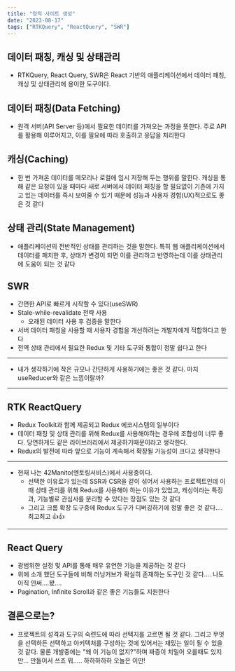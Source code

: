 ```yaml
---
title: "정적 사이트 생성"
date: "2023-08-17"
tags: ["RTKQuery", "ReactQuery", "SWR"]
---
```


## 데이터 패칭, 캐싱 및 상태관리

- RTKQuery, React Query, SWR은 React 기반의 애플리케이션에서 데이터 패칭, 캐싱 및 상태관리에 용이한 도구이다.

## 데이터 패칭(Data Fetching)

- 원격 서버(API Server 등)에서 필요한 데이터를 가져오는 과정을 뜻한다. 주로 API를 활용해 이루어지고, 이를 필요에 따라 호출하고 응답을 처리한다

## 캐싱(Caching)

- 한 번 가져온 데이터를 메모리나 로컬에 임시 저장해 두는 행위를 말한다. 캐싱을 통해 같은 요청이 있을 때마다 새로 서버에서 데이터 패칭을 할 필요없이 기존에 가지고 있는 데이터를 즉시 보여줄 수 있기 때문에 성능과 사용자 경험(UX)적으로도 좋은 것 같다

## 상태 관리(State Management)

- 애플리케이션의 전반적인 상태를 관리하는 것을 말한다. 특히 웹 애플리케이션에서 데이터를 패치한 후, 상태가 변경이 되면 이를 관리하고 반영하는데 이를 상태관리에 도움이 되는 것 같다

## SWR

- 간편한 API로 빠르게 시작할 수 있다(useSWR)
- Stale-while-revalidate 전략 사용
  - 오래된 데이터 사용 후 검증을 말한다
- 서버 데이터 패칭을 사용할 때 사용자 경험을 개선하려는 개발자에게 적합하다고 한다
- 전역 상태 관리에서 필요한 Redux 및 기타 도구와 통합이 정말 쉽다고 한다

---

- 내가 생각하기에 작은 규모나 간단하게 사용하기에는 좋은 것 같다. 마치 useReducer와 같은 느낌이랄까?

---

## RTK ReactQuery

- Redux Toolkit과 함께 제공되고 Redux 에코시스템의 일부이다
- 데이터 패칭 및 상태 관리를 위해 Redux를 사용해야하는 경우에 조합성이 너무 좋다. 당연하게도 같은 라이브러리에서 제공하기때문이라고 생각한다.
- Redux의 발전에 따라 앞으로 기능이 계속해서 확장될 가능성이 크다고 생각한다

---

- 현재 나는 42Manito(멘토링서비스)에서 사용중이다.
  - 선택한 이유로가 있는데 SSR과 CSR을 같이 섞어서 사용하는 프로젝트인데 이때 상태 관리를 위해 Redux를 사용해야 하는 이유가 있었고, 캐싱이라는 특징과, 기능별로 관심사를 분리할 수 있다는 장점도 있는 것 같다
  - 그리고 크롬 확장 도구중에 Redux 도구가 디버깅하기에 정말 좋은 것 같다.... 최고최고 👍👍

---

## React Query

- 광범위한 설정 및 API를 통해 매우 유연한 기능을 제공하는 것 같다
- 위에 소개 했던 도구들에 비해 러닝커브가 확실히 존재하는 도구인 것 같다.... 나도 아직 안써....봤....
- Pagination, Infinite Scroll과 같은 좋은 기능들도 지원한다

## 결론으로는?

- 프로젝트의 성격과 도구의 숙련도에 따라 선택지를 고르면 될 것 같다. 그리고 무엇을 선택하든 선택하고 아키텍처를 구성하는 것에 있어서는 재밌는 일이 될 수 있을 것 같다. 물론 개발중에는 "왜 이 기능이 없지?"하며 짜증이 치밀어 오를때도 있지만... 만들어서 쓰죠 뭐..... 하하하하하 오늘은 이만!
